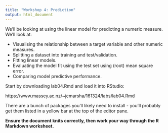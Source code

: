 ```yaml
---
title: "Workshop 4: Prediction"
output: html_document
---
```


We'll be looking at using the linear model for predicting a numeric measure. We'll look at:

- Visualising the relationship between a target variable and other numeric measures.
- Splitting a dataset into training and test/validation.
- Fitting linear models.
- Evaluating the model fit using the test set using (root) mean square error.
- Comparing model predictive performance.

Start by downloading lab04.Rmd and load it into RStudio:

https://www.massey.ac.nz/~jcmarsha/161324/labs/lab04.Rmd

There are a bunch of packages you'll likely need to install - you'll probably get them listed in a yellow bar at the top of the editor pane.

**Ensure the document knits correctly, then work your way through the R Markdown worksheet.**
